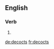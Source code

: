 ==English==

===Verb===
{{head|en}}

# {{en-third-person singular of|decoct}}

[[de:decocts]]
[[fr:decocts]]